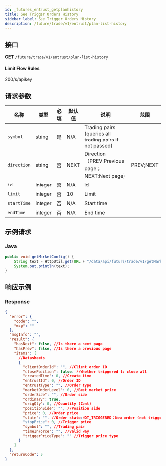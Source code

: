 ```yaml
---
id: _futures_entrust_getplanhistory
title: See Trigger Orders History
sidebar_label: See Trigger Orders History
description: /future/trade/v1/entrust/plan-list-history
---
```


## 接口

**GET** `/future/trade/v1/entrust/plan-list-history`

#### **Limit Flow Rules**

200/s/apikey

## 请求参数

| 名称 | 类型 | 必填 | 默认值 | 说明 | 范围 |
| --- | --- | --- | --- | --- | --- |
| `symbol` | string | 是 | N/A | Trading pairs (queries all trading pairs if not passed) |  |
| `direction` | string | 否 | NEXT | Direction（PREV:Previous page；NEXT:Next page） | PREV;NEXT |
| `id` | integer | 否 | N/A | id |  |
| `limit` | integer | 否 | 10 | Limit |  |
| `startTime` | integer | 否 | N/A | Start time |  |
| `endTime` | integer | 否 | N/A | End time |  |

## 示例请求

### Java

```java
public void getMarketConfig() {
	String text = HttpUtil.get(URL + "/data/api/future/trade/v1/getMarketConfig");
	System.out.println(text);
}
```

## 响应示例

### Response

```json
{
  "error": {
    "code": "",
    "msg": ""
  },
  "msgInfo": "",
  "result": {
    "hasNext": false, //Is there a next page
    "hasPrev": false, //Is there a previous page
    "items": [
      //Datasheets
      {
        "clientOrderId": "", //Client order ID
        "closePosition": false, //Whether triggered to close all
        "createdTime": 0, //Create time
        "entrustId": 0, //Order ID
        "entrustType": "", //Order type
        "marketOrderLevel": 0, //Best market price
        "orderSide": "", //Order side
        "ordinary": true,
        "origQty": 0, //Quantity (Cont)
        "positionSide": "", //Position side
        "price": 0, //Order price
        "state": "", //Order state:NOT_TRIGGERED：New order (not triggered);TRIGGERING:Triggering;TRIGGERED:Triggered;USER_REVOCATION:User revocation;PLATFORM_REVOCATION:Platform revocation (rejection);EXPIRED:expired
        "stopPrice": 0, //Trigger price
        "symbol": "", //Trading pair
        "timeInForce": "", //Valid way
        "triggerPriceType": "" //Trigger price type
      }
    ]
  },
  "returnCode": 0
}
```
